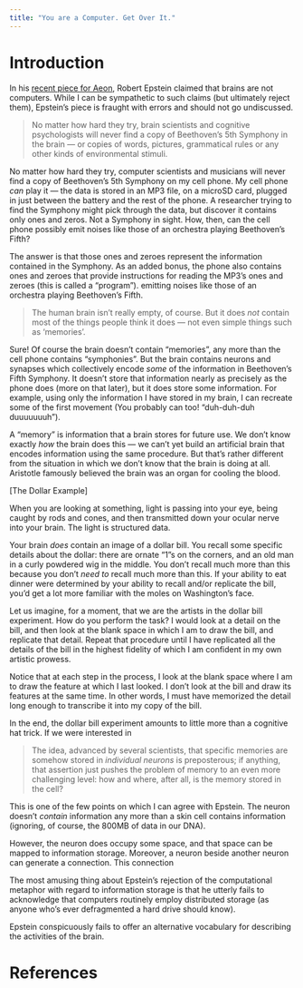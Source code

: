 ```yaml
---
title: "You are a Computer. Get Over It."
---
```


# Introduction

In his [recent piece for Aeon](https://aeon.co/essays/your-brain-does-not-process-information-and-it-is-not-a-computer), Robert Epstein claimed that brains are not computers. While I can be sympathetic to such claims (but ultimately reject them), Epstein’s piece is fraught with errors and should not go undiscussed.

> No matter how hard they try, brain scientists and cognitive psychologists will never find a copy of Beethoven’s 5th Symphony in the brain — or copies of words, pictures, grammatical rules or any other kinds of environmental stimuli.

No matter how hard they try, computer scientists and musicians will never find a copy of Beethoven’s 5th Symphony on my cell phone. My cell phone _can_ play it — the data is stored in an MP3 file, on a microSD card, plugged in just between the battery and the rest of the phone. A researcher trying to find the Symphony might pick through the data, but discover it contains only ones and zeros. Not a Symphony in sight. How, then, can the cell phone possibly emit noises like those of an orchestra playing Beethoven’s Fifth?

The answer is that those ones and zeroes represent the information contained in the Symphony. As an added bonus, the phone also contains ones and zeroes that provide instructions for reading the MP3’s ones and zeroes (this is called a “program”). emitting noises like those of an orchestra playing Beethoven’s Fifth.

> The human brain isn’t really empty, of course. But it does _not_ contain most of the things people think it does — not even simple things such as ‘memories’.

Sure! Of course the brain doesn’t contain “memories”, any more than the cell phone contains “symphonies”. But the brain contains neurons and synapses which collectively encode _some_ of the information in Beethoven’s Fifth Symphony. It doesn’t store that information nearly as precisely as the phone does (more on that later), but it does store some information. For example, using only the information I have stored in my brain, I can recreate some of the first movement (You probably can too! “duh-duh-duh duuuuuuuh”).

A “memory” is information that a brain stores for future use. We don’t know exactly _how_ the brain does this — we can’t yet build an artificial brain that encodes information using the same procedure. But that’s rather different from the situation in which we don’t know that the brain is doing at all. Aristotle famously believed the brain was an organ for cooling the blood.

[The Dollar Example]

When you are looking at something, light is passing into your eye, being caught by rods and cones, and then transmitted down your ocular nerve into your brain. The light is structured data.

Your brain _does_ contain an image of a dollar bill. You recall some specific details about the dollar: there are ornate “1”s on the corners, and an old man in a curly powdered wig in the middle. You don’t recall much more than this because you don’t _need to_ recall much more than this. If your ability to eat dinner were determined by your ability to recall and/or replicate the bill, you’d get a lot more familiar with the moles on Washington’s face.

Let us imagine, for a moment, that we are the artists in the dollar bill experiment. How do you perform the task? I would look at a detail on the bill, and then look at the blank space in which I am to draw the bill, and replicate that detail. Repeat that procedure until I have replicated all the details of the bill in the highest fidelity of which I am confident in my own artistic prowess.

Notice that at each step in the process, I look at the blank space where I am to draw the feature at which I last looked. I don’t look at the bill and draw its features at the same time. In other words, I must have memorized the detail long enough to transcribe it into my copy of the bill.

In the end, the dollar bill experiment amounts to little more than a cognitive hat trick. If we were interested in

> The idea, advanced by several scientists, that specific memories are somehow stored in _individual neurons_ is preposterous; if anything, that assertion just pushes the problem of memory to an even more challenging level: how and where, after all, is the memory stored in the cell?

This is one of the few points on which I can agree with Epstein. The neuron doesn’t _contain_ information any more than a skin cell contains information (ignoring, of course, the 800MB of data in our DNA).

However, the neuron does occupy some space, and that space can be mapped to information storage. Moreover, a neuron beside another neuron can generate a connection. This connection 

The most amusing thing about Epstein’s rejection of the computational metaphor with regard to information storage is that he utterly fails to acknowledge that computers routinely employ distributed storage (as anyone who’s ever defragmented a hard drive should know).

Epstein conspicuously fails to offer an alternative vocabulary for describing the activities of the brain.

# References
